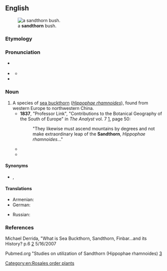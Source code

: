 ==English==
[[Image:Hippophae rhamnoides-01 (xndr).JPG|thumb|a '''sandthorn''' bush.]]

===Etymology===
{{compound|en|sand|thorn}}

===Pronunciation===
* {{a|GA}} {{IPA|en|/ˈsænd.θɔɹn/}}
* {{a|RP}} {{IPA|en|/ˈsænd.θɔːn/}}
** {{audio|en|LL-Q1860 (eng)-Vealhurl-sandthorn.wav|Audio (Southern England)}}
* {{hyph|en|sand|thorn}}

===Noun===
{{en-noun}}

# A species of [[sea buckthorn]] (''[[Hippophae rhamnoides]]''), found from western Europe to northwestern China.
#* '''1837''', "Professor Link", "Contributions to the Botanical Geography of the South of Europe" in ''The Analyst'' vol. 7 [http://books.google.com/books?id=mNwEAAAAQAAJ], page 50:
#*: "They likewise must ascend mountains by degrees and not make extraordinary leap of the '''Sandthorn''', ''Hippophae rhamnoides''..."
#* {{quote-text|en|year=1911|author=Ole Olufsen|title=The Emir of Bokhara and His Country|page=269|url=http://books.google.com/books?id=rlbGWH30tykC],|passage="... the first '''sandthorns''' and willows are met with at an altitude of 26-2700 meters."}}
#* {{quote-book|en|year=2003|author=Veronika Van Duin|title=A Rainbow Over the River: Experiences of Life, Death, and Other Worlds|url=http://books.google.com/books?id=Wcl-e_BxbzkC|page=159|isbn=1902636473
|passage="The breeze is soft and singing through the '''sandthorn''' tree."}}

====Synonyms====
* {{vern|common sea-buckthorn}}, {{vern|Russian sandthorn}}

====Translations====
{{trans-top|''Hippophae rhamnoides''}}
* Armenian: {{t+|hy|չիչխան}}
* German: {{t+|de|Sanddorn|m}}
{{trans-mid}}
* Russian: {{t+|ru|облепиха|f}}
{{trans-bottom}}

===References===
Michael Derrida, "What is Sea Buckthorn, Sandthorn, Finbar...and its History? p.6
[https://web.archive.org/web/20070911061216/http://www.mdidea.com/products/proper/proper003.html] 5/16/2007

Pubmed.org "Studies on utilization of Sandthorn (Hippophae rhamnoides)
[http://www.ncbi.nlm.nih.gov/sites/entrez?Db=pubmed&Cmd=ShowDetailView&TermToSearch=3423004&ordinalpos=2&itool=EntrezSystem2.PEntrez.Pubmed.Pubmed_ResultsPanel.Pubmed_RVDocSum]

[[Category:en:Rosales order plants]]